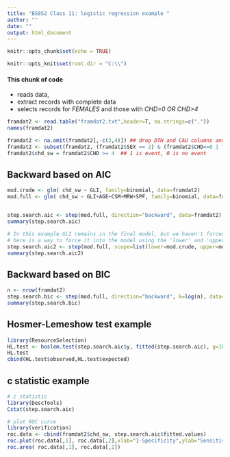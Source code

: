 ---
title: "BS852 Class 11: logistic regression example "
author: ""
date: ""
output: html_document
---

```{r setup, include=FALSE}
knitr::opts_chunk$set(echo = TRUE)

knitr::opts_knit$set(root.dir = "C:\\")
```

#### This chunk of code 
* reads data, 
* extract records with complete data
* selects records for *FEMALES* and those with *CHD=0 OR CHD>4*
```{r }
   
framdat2 <- read.table("framdat2.txt",header=T, na.strings=c("."))
names(framdat2)

framdat2 <- na.omit(framdat2[,-c(3,4)]) ## drop DTH and CAU columns and remove rows with missing data 
framdat2 <- subset(framdat2, (framdat2$SEX == 2) & (framdat2$CHD==0 | framdat2$CHD > 4))
framdat2$chd_sw = framdat2$CHD >= 4  ## 1 is event, 0 is no event
``` 


## Backward based on AIC
```{r}
mod.crude <- glm( chd_sw ~ GLI, family=binomial, data=framdat2)
mod.full <- glm( chd_sw ~ GLI+AGE+CSM+MRW+SPF, family=binomial, data=framdat2)


step.search.aic <- step(mod.full, direction="backward", data=framdat2)
summary(step.search.aic)

# In this example GLI remains in the final model, but we haven't forced it into the model
# here is a way to force it into the model using the 'lower' and 'upper' options for the scope
step.search.aic2 <- step(mod.full, scope=list(lower=mod.crude, upper=mod.full), direction="backward", data=framdat2)
summary(step.search.aic2)

```


## Backward based on BIC
```{r}
n <- nrow(framdat2)
step.search.bic <- step(mod.full, direction="backward", k=log(n), data=framdat2) 
summary(step.search.bic)
```


## Hosmer-Lemeshow test example 
```{r}
library(ResourceSelection)
HL.test <- hoslem.test(step.search.aic$y, fitted(step.search.aic), g=10)
HL.test
cbind(HL.test$observed,HL.test$expected)
```


## c statistic example
```{r}
# c statistic
library(DescTools)
Cstat(step.search.aic)

# plot ROC curve
library(verification)
roc.data <- cbind(framdat2$chd_sw, step.search.aic$fitted.values)
roc.plot(roc.data[,1], roc.data[,2],xlab="1-Specificity",ylab="Sensitivity",cex.lab=1.2,cex.axis=1.2,cex=1.2,show.thres=F)
roc.area( roc.data[,1], roc.data[,2])
```

